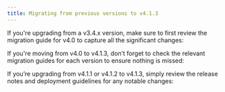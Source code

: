 ```yaml
---
title: Migrating from previous versions to v4.1.3
---
```

<Card title="Upgrading from an older version?" icon ="question">
</Card>

If you're upgrading from a v3.4.x version, make sure to first review the migration guide for v4.0 to capture all the significant changes:

<Card title="Migrating from v3.4.x to v4.0" href="../v4.0.0-april-2024/migrating-from-v3.4.x/" icon="link">
</Card>

If you're moving from v4.0 to v4.1.3, don’t forget to check the relevant migration guides for each version to ensure nothing is missed:

<Card title ="Migrating from v4.0 to v4.1" href ="../v4.1.0-may-2024/migrating-from-v3.4.x-to-v4.1" icon ="link">
</Card>

<Card title ="Migrating from v4.1 to v4.1.1" href ="../v4.1.1-june-2024/migrating-from-previous-to-v4.1.1" icon ="link">
</Card>

If you’re upgrading from v4.1.1 or v4.1.2 to v4.1.3, simply review the release notes and deployment guidelines for any notable changes:

<Card title ="Deployment guidelines v4.1.2" href ="../v4.1.2-june-2024/deployment-guidelines-v4.1.2" icon ="link">
</Card>

<Card title ="Deployment guidelines v.4.1.3" href ="../v4.1.3-august-2024/deployment-guidelines-v4.1.3" icon ="link">
</Card>


